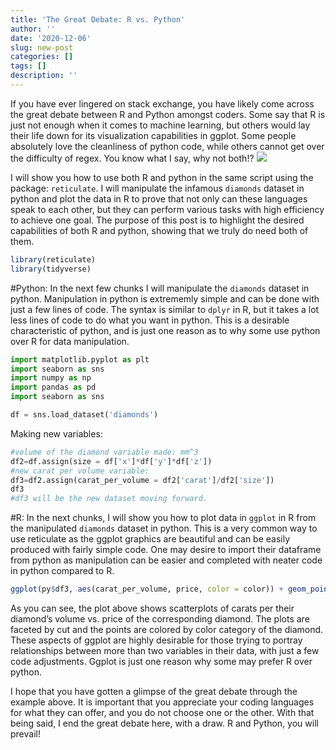 ```yaml
---
title: 'The Great Debate: R vs. Python'
author: ''
date: '2020-12-06'
slug: new-post
categories: []
tags: []
description: ''
---
```

If you have ever lingered on stack exchange, you have likely come across the great debate between R and Python amongst coders. Some say that R is just not enough when it comes to machine learning, but others would lay their life down for its visualization capabilities in ggplot. Some people absolutely love the cleanliness of python code, while others cannot get over the difficulty of regex. You know what I say, why not both!? 
![](/post/2020-12-06-new-post_files/Why not both, R and python.png)

I will show you how to use both R and python in the same script using the package: `reticulate`. I will manipulate the infamous `diamonds` dataset in python and plot the data in R to prove that not only can these languages speak to each other, but they can perform various tasks with high efficiency to achieve one goal. The purpose of this post is to highlight the desired capabilities of both R and python, showing that we truly do need both of them.  
```R
library(reticulate)
library(tidyverse)
```

#Python:
In the next few chunks I will manipulate the `diamonds` dataset in python. Manipulation in python is extrememly simple and can be done with just a few lines of code. The syntax is similar to `dplyr`  in R, but it takes a lot less lines of code to do what you want in python. This is a desirable characteristic of python, and is just one reason as to why some use python over R for data manipulation. 
```python
import matplotlib.pyplot as plt
import seaborn as sns
import numpy as np
import pandas as pd
import seaborn as sns

df = sns.load_dataset('diamonds')
```

Making new variables: 
```python
#volume of the diamond variable made: mm^3
df2=df.assign(size = df['x']*df['y']*df['z'])
#new carat per volume variable: 
df3=df2.assign(carat_per_volume = df2['carat']/df2['size'])
df3
#df3 will be the new dataset moving forward.
```

#R: 
In the next chunks, I will show you how to plot data in `ggplot` in R from the manipulated `diamonds` dataset in python. This is a very common way to use reticulate as the ggplot graphics are beautiful and can be easily produced with fairly simple code. One may desire to import their dataframe from python as manipulation can be easier and completed with neater code in python compared to R. 

```r
ggplot(py$df3, aes(carat_per_volume, price, color = color)) + geom_point() + facet_wrap(~cut)
```

As you can see, the plot above shows scatterplots of carats per their diamond's volume vs. price of the corresponding diamond. The plots are faceted by cut and the points are colored by color category of the diamond. These aspects of ggplot are highly desirable for those trying to portray relationships between more than two variables in their data, with just a few code adjustments. Ggplot is just one reason why some may prefer R over python. 

I hope that you have gotten a glimpse of the great debate through the example above. It is important that you appreciate your coding languages for what they can offer, and you do not choose one or the other. With that being said, I end the great debate here, with a draw. R and Python, you will prevail! 


